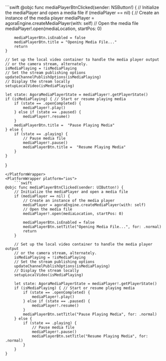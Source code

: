
<PlatformWrapper platform="macos">
    ```swift
@objc func mediaPlayerBtnClicked(sender: NSButton!) {
    // Initialize the mediaPlayer and open a media file
    if (mediaPlayer == nil) {
        // Create an instance of the media player
        mediaPlayer = agoraEngine.createMediaPlayer(with: self)
        // Open the media file
        mediaPlayer!.open(mediaLocation, startPos: 0)

        mediaPlayerBtn.isEnabled = false
        mediaPlayerBtn.title = "Opening Media File..."
        return
    }

    // Set up the local video container to handle the media player output
    // or the camera stream, alternately.
    isMediaPlaying = !isMediaPlaying
    // Set the stream publishing options
    updateChannelPublishOptions(isMediaPlaying)
    // Display the stream locally
    setupLocalVideo(isMediaPlaying)

    let state: AgoraMediaPlayerState = mediaPlayer!.getPlayerState()
    if (isMediaPlaying) { // Start or resume playing media
        if (state == .openCompleted) {
            mediaPlayer!.play()
        } else if (state == .paused) {
            mediaPlayer!.resume()
        }
        mediaPlayerBtn.title =  "Pause Playing Media"
    } else {
        if (state == .playing) {
            // Pause media file
            mediaPlayer!.pause()
            mediaPlayerBtn.title =  "Resume Playing Media"
        }
    }
}
```
</PlatformWrapper>
<PlatformWrapper platform="ios">
    ```swift
@objc func mediaPlayerBtnClicked(sender: UIButton!) {
    // Initialize the mediaPlayer and open a media file
    if (mediaPlayer == nil) {
        // Create an instance of the media player
        mediaPlayer = agoraEngine.createMediaPlayer(with: self)
        // Open the media file
        mediaPlayer!.open(mediaLocation, startPos: 0)

        mediaPlayerBtn.isEnabled = false
        mediaPlayerBtn.setTitle("Opening Media File...", for: .normal)
        return
    }

    // Set up the local video container to handle the media player output
    // or the camera stream, alternately.
    isMediaPlaying = !isMediaPlaying
    // Set the stream publishing options
    updateChannelPublishOptions(isMediaPlaying)
    // Display the stream locally
    setupLocalVideo(isMediaPlaying)

    let state: AgoraMediaPlayerState = mediaPlayer!.getPlayerState()
    if (isMediaPlaying) { // Start or resume playing media
        if (state == .openCompleted) {
            mediaPlayer!.play()
        } else if (state == .paused) {
            mediaPlayer!.resume()
        }
        mediaPlayerBtn.setTitle("Pause Playing Media", for: .normal)
    } else {
        if (state == .playing) {
            // Pause media file
            mediaPlayer!.pause()
            mediaPlayerBtn.setTitle("Resume Playing Media", for: .normal)
        }
    }
}
```
</PlatformWrapper>